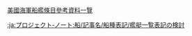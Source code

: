 [[维基百科:條目質量提升計劃/軍武提升計畫/美國海軍船艦條目參考資料一覽|美國海軍船艦條目參考資料一覽]]

[[:ja:プロジェクト‐ノート:船/記事名/船種表記/艦艇一覧表記の検討|:ja:プロジェクト‐ノート:船/記事名/船種表記/艦艇一覧表記の検討]]